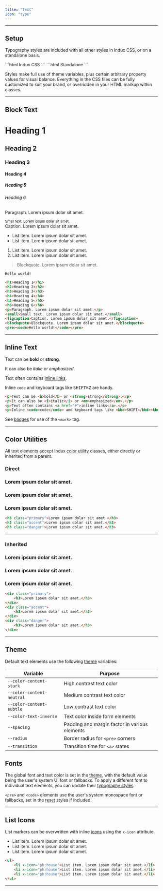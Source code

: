 ```yaml
---
title: "Text"
icon: "type"
---
```


---

## Setup

Typography styles are included with all other styles in Indux CSS, or on a standalone basis.

<CodeGroup>
```html Indux CSS
<head>
    <link rel="stylesheet" href="https://cdn.jsdelivr.net/npm/indux/dist/indux.css" />
</head>
```
```html Standalone
<head>
    <link rel="stylesheet" href="https://cdn.jsdelivr.net/npm/indux/dist/indux.theme.css" />
    <link rel="stylesheet" href="https://cdn.jsdelivr.net/npm/indux/dist/indux.typography.css" />
</head>
```
</CodeGroup>

Styles make full use of theme variables, plus certain arbitrary property values for visual balance. Everything in the CSS files can be fully customized to suit your brand, or overridden in your HTML markup within classes.

---

## Block Text

<Frame>
    <div>
        <h1>Heading 1</h1>
        <h2>Heading 2</h2>
        <h3>Heading 3</h3>
        <h4>Heading 4</h4>
        <h5>Heading 5</h5>
        <h6>Heading 6</h6>
        <p>Paragraph. Lorem ipsum dolar sit amet.</p>
        <small>Small text. Lorem ipsum dolar sit amet.</small>
        <figcaption>Caption. Lorem ipsum dolar sit amet.</figcaption>
        <ul>
            <li>List item. Lorem ipsum dolar sit amet.</li>
            <li>List item. Lorem ipsum dolar sit amet.</li>
        </ul>
        <ol>
            <li>List item. Lorem ipsum dolar sit amet.</li>
            <li>List item. Lorem ipsum dolar sit amet.</li>
        </ol>
        <blockquote>Blockquote. Lorem ipsum dolar sit amet.</blockquote>
        <pre><code>Hello world!</code></pre>
    </div>
</Frame>

```html
<h1>Heading 1</h1>
<h2>Heading 2</h2>
<h3>Heading 3</h3>
<h4>Heading 4</h4>
<h5>Heading 5</h5>
<h6>Heading 6</h6>
<p>Paragraph. Lorem ipsum dolar sit amet.</p>
<small>Small text. Lorem ipsum dolar sit amet.</small>
<figcaption>Caption. Lorem ipsum dolar sit amet.</figcaption>
<blockquote>Blockquote. Lorem ipsum dolar sit amet.</blockquote>
<pre><code>Hello world!</code></pre>
```

---

## Inline Text
<Frame>
    <div>
        <p>Text can be <b>bold</b> or <strong>strong</strong>.</p>
        <p>It can also be <i>italic</i> or <em>emphasized</em>.</p>
        <p>Text often contains <a href="#">inline links</a>.</p>
        <p>Inline <code>code</code> and keyboard tags like <kbd>SHIFT</kbd><kbd>⌘</kbd><kbd>Z</kbd> are handy.</p>
    </div>
</Frame>

```html
<p>Text can be <b>bold</b> or <strong>strong</strong>.</p>
<p>It can also be <i>italic</i> or <em>emphasized</em>.</p>
<p>Text often contains <a href="#">inline links</a>.</p>
<p>Inline <code>code</code> and keyboard tags like <kbd>SHIFT</kbd><kbd>⌘</kbd><kbd>Z</kbd> are handy.</p>
```

See [badges](/elements/badges) for use of the `<mark>` tag.

---

## Color Utilities

All text elements accept Indux [color utility](/styles/utilities) classes, either directly or inherited from a parent.

### Direct

<Frame>
    <div>
        <h3 class="primary">Lorem ipsum dolar sit amet.</h3>
        <h3 class="accent">Lorem ipsum dolar sit amet.</h3>
        <h3 class="danger">Lorem ipsum dolar sit amet.</h3>
    </div >
</Frame>

```html
<h3 class="primary">Lorem ipsum dolar sit amet.</h3>
<h3 class="accent">Lorem ipsum dolar sit amet.</h3>
<h3 class="danger">Lorem ipsum dolar sit amet.</h3>
```

---

### Inherited

<Frame>
<div>
    <div class="primary">
        <h3>Lorem ipsum dolar sit amet.</h3>
    </div>
    <div class="accent">
        <h3>Lorem ipsum dolar sit amet.</h3>
    </div>
    <div class="danger">
        <h3>Lorem ipsum dolar sit amet.</h3>
    </div>
</div>
</Frame>

```html
<div class="primary">
    <h3>Lorem ipsum dolar sit amet.</h3>
</div>
<div class="accent">
    <h3>Lorem ipsum dolar sit amet.</h3>
</div>
<div class="danger">
    <h3>Lorem ipsum dolar sit amet.</h3>
</div>
```

---

## Theme

Default text elements use the following [theme](/styles/theme) variables:

| Variable | Purpose |
|----------|---------|
| `--color-content-stark` | High contrast text color |
| `--color-content-neutral` | Medium contrast text color |
| `--color-content-subtle` | Low contrast text color |
| `--color-text-inverse` | Text color inside form elements |
| `--spacing` | Padding and margin factor in various elements |
| `--radius` | Border radius for `<pre>` corners |
| `--transition` | Transition time for `<a>` states |

## Fonts

The global font and text color is set in the [theme](/styles/theme), with the default value being the user's system UI font or fallbacks. To apply a different font to individual text elements, you can update their [typography styles](/styles/text#setup).

`<pre>` and `<code>` elements use the user's system monospace font or fallbacks, set in the [reset](/styles/reset) styles if included.

---

## List Icons

List markers can be overwritten with inline [icons](/elements/icons) using the `x-icon` attribute.

<Frame>
<div>
    <ul>
        <li x-icon="ph:house">List item. Lorem ipsum dolar sit amet.</li>
        <li x-icon="ph:house">List item. Lorem ipsum dolar sit amet.</li>
        <li x-icon="ph:house">List item. Lorem ipsum dolar sit amet.</li>
    </ul>
</div>
</Frame>

```html
<ul>
    <li x-icon="ph:house">List item. Lorem ipsum dolar sit amet.</li>
    <li x-icon="ph:house">List item. Lorem ipsum dolar sit amet.</li>
    <li x-icon="ph:house">List item. Lorem ipsum dolar sit amet.</li>
</ul>
```

---